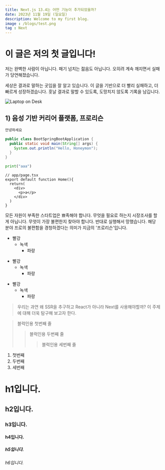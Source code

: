 ```yaml
---
title: Next.js 13.4는 어떤 기능이 추가되었을까?
date: 2023년 11월 19일 (일요일)
description: Welcome to my first blog.
image : /blogs/test.png
tag : Next
---
```


# 이 글은 저의 첫 글입니다!
저는 완벽한 사람이 아닙니다. 패기 넘치는 젊음도 아닙니다. 오히려 계속 깨지면서 실패가 당연해졌습니다.

세상은 결과로 말하는 곳임을 잘 알고 있습니다. 이 글을 기반으로 더 빨리 실패하고, 더 빠르게 성장하겠습니다. 훗날 결과로 말할 수 있도록, 도망치지 않도록 기록을 남깁니다.

![Laptop on Desk](/blogs/test.png)

## 1) 음성 기반 커리어 플랫폼, 프로리슨

```python
안녕하세요
```

```java
public class BootSpringBootApplication {
  public static void main(String[] args) {
    System.out.println("Hello, Honeymon");
  }
}
```

```python
print("aaa")
```

```tsx
// app/page.tsx
export default function Home(){
  return(
    <div>
      <p>a</p>
    </div>
  )
}
```


모든 자원이 부족한 스타트업은 뾰족해야 합니다. 무엇을 필요로 하는지 시장조사를 할 게 아닙니다. 무엇이 가장 불편한지 찾아야 합니다. 반대로 실행해서 망했습니다. 해당 분야 프로의 불편함을 경청하겠다는 의미가 지금의 '프로리슨'입니다.


* 빨강
  * 녹색
    * 파랑

+ 빨강
  + 녹색
    + 파랑

- 빨강
  - 녹색
    - 파랑


>  우리는 과연 왜 SSR을 추구하고 React가 아니라 Next를 사용해야할까? 이 주제에 대해 더욱 탐구해 보고자 한다. 

> 블럭인용 첫번째 줄
>    > 블럭인용 두번째 줄
>    >    > 블럭인용 세번째 줄

1. 첫번째
2. 두번째
3. 세번째


# h1입니다.
## h2입니다.
### h3입니다.
#### h4입니다.
##### h5입니다.
###### h6입니다.